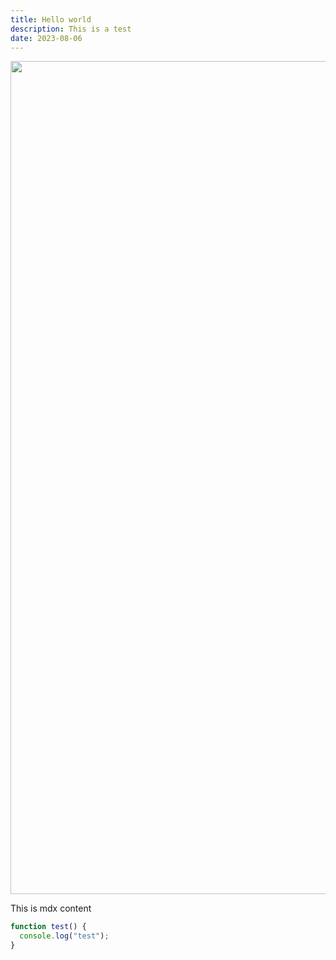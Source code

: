 ```yaml
---
title: Hello world
description: This is a test
date: 2023-08-06
---
```


<Image
  src="https://images.unsplash.com/photo-1691077039347-9b6229a73c0c?ixlib=rb-4.0.3&ixid=M3wxMjA3fDB8MHxwaG90by1wYWdlfHx8fGVufDB8fHx8fA%3D%3D&auto=format&fit=crop&w=2000&q=85"
  width="2000"
  height="1333"
  className="wide"
/>

This is mdx content

```js
function test() {
  console.log("test");
}
```
